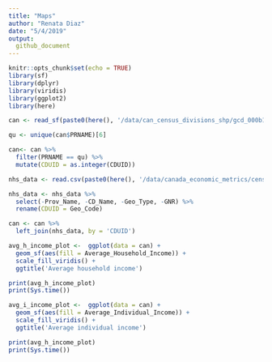 ```yaml
---
title: "Maps"
author: "Renata Diaz"
date: "5/4/2019"
output:
  github_document
---
```


```r
knitr::opts_chunk$set(echo = TRUE)
library(sf)
library(dplyr)
library(viridis)
library(ggplot2)
library(here)
```

```r

can <- read_sf(paste0(here(), '/data/can_census_divisions_shp/gcd_000b11a_e.shp'))

qu <- unique(can$PRNAME)[6]

can<- can %>%
  filter(PRNAME == qu) %>%
  mutate(CDUID = as.integer(CDUID))

nhs_data <- read.csv(paste0(here(), '/data/canada_economic_metrics/censusdivisions_econmetrics.csv'), stringsAsFactors = F)

nhs_data <- nhs_data %>%
  select(-Prov_Name, -CD_Name, -Geo_Type, -GNR) %>%
  rename(CDUID = Geo_Code)

can <- can %>%
  left_join(nhs_data, by = 'CDUID')

```

```r
avg_h_income_plot <-  ggplot(data = can) +
  geom_sf(aes(fill = Average_Household_Income)) +
  scale_fill_viridis() +
  ggtitle('Average household income')

print(avg_h_income_plot)
print(Sys.time())
```

```r
avg_i_income_plot <-  ggplot(data = can) +
  geom_sf(aes(fill = Average_Individual_Income)) +
  scale_fill_viridis() +
  ggtitle('Average individual income')

print(avg_h_income_plot)
print(Sys.time())
```
